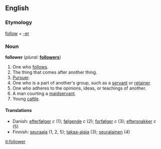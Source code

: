 ==English==

===Etymology===
[[follow]] + [[-er]]

===Noun===
'''follower''' (''plural:'' '''[[followers]]''')
# One who [[follow]]s.
# The thing that comes after another thing.
# [[Pursuer]].
# One who is a part of another's group, such as a [[servant]] or [[retainer]].
# One who adheres to the opinions, ideas, or teachings of another.
# A man courting a [[maidservant]].
# Young [[cattle]].

====Translations====
*Danish: [[efterfølger]] ''c'' (1); [[følgende]] ''c'' (2); [[forfølger]] ''c'' (3); [[eftersnakker]] ''c'' (5)
*Finnish: [[seuraaja]] (1, 2, 5); [[takaa-ajaja]] (3); [[seuralainen]] (4)

[[it:follower]]